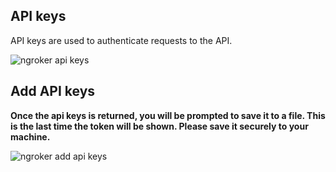 ## API keys

API keys are used to authenticate requests to the API.

![ngroker api keys](./../../../public/screenshots/api-keys.png)

## Add API keys

<strong className="text-red-500">
  Once the api keys is returned, you will be prompted to save it to a file. This
  is the last time the token will be shown. Please save it securely to your
  machine.
</strong>

![ngroker add api keys](./../../../public/screenshots/add-apikey.png)
